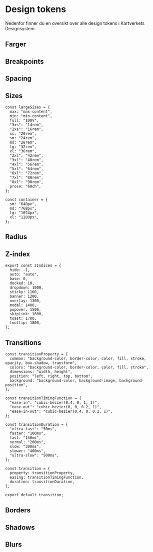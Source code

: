 
<Meta title="Design Fundament/Design tokens" />

# Design tokens

Nedenfor finner du en oversikt over alle design tokens i Kartverkets Designsystem.

## Farger

<Colors />

## Breakpoints

<Breakpoints />

## Spacing

<Spacing />

## Sizes

```tsx
const largeSizes = {
  max: "max-content",
  min: "min-content",
  full: "100%",
  "3xs": "14rem",
  "2xs": "16rem",
  xs: "20rem",
  sm: "24rem",
  md: "28rem",
  lg: "32rem",
  xl: "36rem",
  "2xl": "42rem",
  "3xl": "48rem",
  "4xl": "56rem",
  "5xl": "64rem",
  "6xl": "72rem",
  "7xl": "80rem",
  "8xl": "90rem",
  prose: "60ch",
};

const container = {
  sm: "640px",
  md: "768px",
  lg: "1024px",
  xl: "1280px",
};
```

## Radius

<Radius />

## Z-index

```tsx
export const zIndices = {
  hide: -1,
  auto: "auto",
  base: 0,
  docked: 10,
  dropdown: 1000,
  sticky: 1100,
  banner: 1200,
  overlay: 1300,
  modal: 1400,
  popover: 1500,
  skipLink: 1600,
  toast: 1700,
  tooltip: 1800,
};
```

## Transitions

```tsx
const transitionProperty = {
  common: "background-color, border-color, color, fill, stroke, opacity, box-shadow, transform",
  colors: "background-color, border-color, color, fill, stroke",
  dimensions: "width, height",
  position: "left, right, top, bottom",
  background: "background-color, background-image, background-position",
};

const transitionTimingFunction = {
  "ease-in": "cubic-bezier(0.4, 0, 1, 1)",
  "ease-out": "cubic-bezier(0, 0, 0.2, 1)",
  "ease-in-out": "cubic-bezier(0.4, 0, 0.2, 1)",
};

const transitionDuration = {
  "ultra-fast": "50ms",
  faster: "100ms",
  fast: "150ms",
  normal: "200ms",
  slow: "300ms",
  slower: "400ms",
  "ultra-slow": "500ms",
};

const transition = {
  property: transitionProperty,
  easing: transitionTimingFunction,
  duration: transitionDuration,
};

export default transition;
```

## Borders

<Borders />

## Shadows

<Shadows />

## Blurs

<Blurs />

